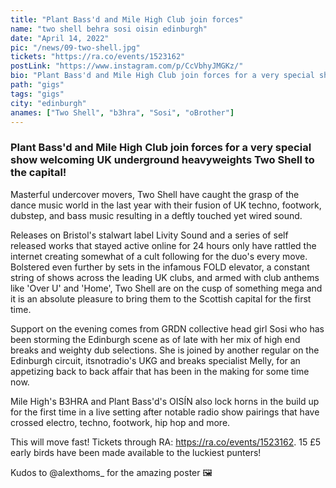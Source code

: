 ---
title: "Plant Bass'd and Mile High Club join forces"
name: "two shell behra sosi oisin edinburgh"
date: "April 14, 2022"
pic: "/news/09-two-shell.jpg"
tickets: "https://ra.co/events/1523162"
postLink: "https://www.instagram.com/p/CcVbhyJMGKz/"
bio: "Plant Bass'd and Mile High Club join forces for a very special show welcoming UK underground heavyweights Two Shell to the capital!"
path: "gigs"
tags: "gigs"
city: "edinburgh"
anames: ["Two Shell", "b3hra", "Sosi", "oBrother"]
---

### Plant Bass'd and Mile High Club join forces for a very special show welcoming UK underground heavyweights Two Shell to the capital!

Masterful undercover movers, Two Shell have caught the grasp of the dance music world in the last year with their fusion of UK techno, footwork, dubstep, and bass music resulting in a deftly touched yet wired sound.

Releases on Bristol's stalwart label Livity Sound and a series of self released works that stayed active online for 24 hours only have rattled the internet creating somewhat of a cult following for the duo's every move.
Bolstered even further by sets in the infamous FOLD elevator, a constant string of shows across the leading UK clubs, and armed with club anthems like 'Over U' and 'Home', Two Shell are on the cusp of something mega and it is an absolute pleasure to bring them to the Scottish capital for the first time.

Support on the evening comes from GRDN collective head girl Sosi who has been storming the Edinburgh scene as of late with her mix of high end breaks and weighty dub selections. She is joined by another regular on the Edinburgh circuit, itsnotradio's UKG and breaks specialist Melly, for an appetizing back to back affair that has been in the making for some time now.

Mile High's B3HRA and Plant Bass'd's OISÍN also lock horns in the build up for the first time in a live setting after notable radio show pairings that have crossed electro, techno, footwork, hip hop and more.

This will move fast! Tickets through RA: https://ra.co/events/1523162.
15 £5 early birds have been made available to the luckiest punters!

Kudos to @alexthoms\_ for the amazing poster 🖼
